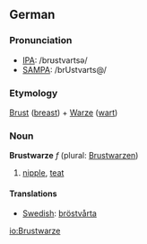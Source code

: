 == German ==
=== Pronunciation ===
*[[w:IPA|IPA]]: /brʊstvartsə/
*[[w:SAMPA|SAMPA]]: /brUstvarts@/

=== Etymology ===
[[Brust]] ([[breast]]) + [[Warze]] ([[wart]])

=== Noun ===
'''Brustwarze''' ''f'' (plural: [[Brustwarzen]])

# [[nipple]], [[teat]]

==== Translations ====
*[[Swedish]]: [[bröstvårta]]

[[io:Brustwarze]]